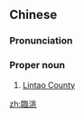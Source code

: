 {{also|临洮}}
==Chinese==
{{zh-forms|s=临洮}}

===Pronunciation===
{{zh-pron
|m=Líntáo
|c=lam4 tou4
|cat=pn
}}

===Proper noun===
{{zh-proper noun}}

# [[w:Lintao|Lintao County]]

[[zh:臨洮]]